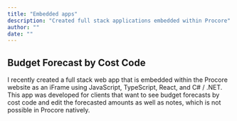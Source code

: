 ```yaml
---
title: "Embedded apps"
description: "Created full stack applications embedded within Procore"
author: ""
date: ""
---
```


## Budget Forecast by Cost Code

I recently created a full stack web app that is embedded within the Procore website as an iFrame using JavaScript, TypeScript, React, and C# / .NET. This app was developed for clients that want to see budget forecasts by cost code and edit the forecasted amounts as well as notes, which is not possible in Procore natively.
